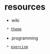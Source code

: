 = resources =
* wiki
  * [[https://github.com/a-dma/gruvbox-css/blob/master/css/gruvbox-dark-medium.css|theme]]
* programming
  * [[https://exercism.org/dashboard|exercism]]

